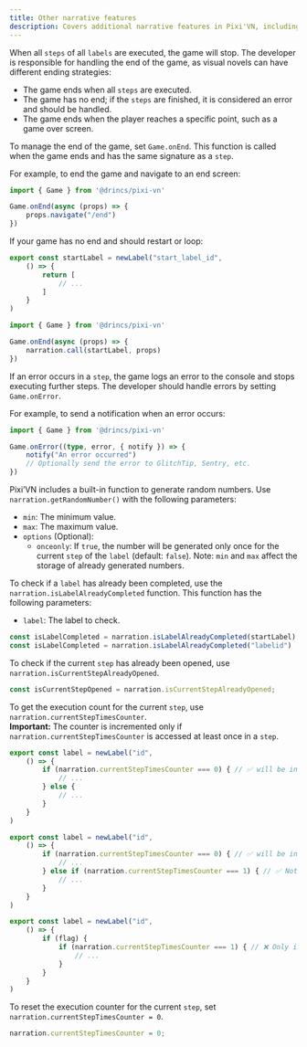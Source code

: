 ```yaml
---
title: Other narrative features
description: Covers additional narrative features in Pixi'VN, including end-of-game handling, error management, and random number generation.
---
```



<Accordions>

<Accordion title="Managing the end of the game" id="managing-the-end-of-the-game">

When all `steps` of all `labels` are executed, the game will stop. The developer is responsible for handling the end of the game, as visual novels can have different ending strategies:

- The game ends when all `steps` are executed.
- The game has no end; if the `steps` are finished, it is considered an error and should be handled.
- The game ends when the player reaches a specific point, such as a game over screen.

To manage the end of the game, set `Game.onEnd`. This function is called when the game ends and has the same signature as a `step`.

For example, to end the game and navigate to an end screen:

```ts title="main.ts"
import { Game } from '@drincs/pixi-vn'

Game.onEnd(async (props) => {
    props.navigate("/end")
})
```

If your game has no end and should restart or loop:

```ts title="labels/startLabel.ts"
export const startLabel = newLabel("start_label_id",
    () => {
        return [
            // ...
        ]
    }
)
```

```ts title="main.ts"
import { Game } from '@drincs/pixi-vn'

Game.onEnd(async (props) => {
    narration.call(startLabel, props)
})
```

</Accordion>

<Accordion title="Handling step errors" id="handling-step-errors">

If an error occurs in a `step`, the game logs an error to the console and stops executing further steps. The developer should handle errors by setting `Game.onError`.

For example, to send a notification when an error occurs:

```ts title="main.ts"
import { Game } from '@drincs/pixi-vn'

Game.onError((type, error, { notify }) => {
    notify("An error occurred")
    // Optionally send the error to GlitchTip, Sentry, etc.
})
```

</Accordion>

<Accordion title="Random number generation" id="random-number-generation">

Pixi’VN includes a built-in function to generate random numbers. Use `narration.getRandomNumber()` with the following parameters:

- `min`: The minimum value.
- `max`: The maximum value.
- `options` (Optional):
  - `onceonly`: If `true`, the number will be generated only once for the current `step` of the `label` (default: `false`). Note: `min` and `max` affect the storage of already generated numbers.

</Accordion>

<Accordion title="Check if the label has already been completed" id="check-if-the-label-has-already-been-completed">

To check if a `label` has already been completed, use the `narration.isLabelAlreadyCompleted` function.
This function has the following parameters:

- `label`: The <DynamicLink href="/start/labels">label</DynamicLink> to check.

```typescript
const isLabelCompleted = narration.isLabelAlreadyCompleted(startLabel)
const isLabelCompleted = narration.isLabelAlreadyCompleted("labelid")
```

</Accordion>

<Accordion title="Check if current step has already been opened" id="check-if-current-step-is-already-been-opened">

To check if the current `step` has already been opened, use `narration.isCurrentStepAlreadyOpened`.

```typescript
const isCurrentStepOpened = narration.isCurrentStepAlreadyOpened;
```

</Accordion>

<Accordion title="Counter of execution times of the current step" id="counter-of-execution-times-of-the-current-step">

To get the execution count for the current `step`, use `narration.currentStepTimesCounter`.\
**Important:** The counter is incremented only if `narration.currentStepTimesCounter` is accessed at least once in a `step`.

```ts title="labels/startLabel.ts"
export const label = newLabel("id",
    () => {
        if (narration.currentStepTimesCounter === 0) { // ✅ will be incremented
            // ...
        } else {
            // ...
        }
    }
)
```

```ts title="labels/startLabel.ts"
export const label = newLabel("id",
    () => {
        if (narration.currentStepTimesCounter === 0) { // ✅ will be incremented
            // ...
        } else if (narration.currentStepTimesCounter === 1) { // ✅ Not incremented again in this step
            // ...
        }
    }
)
```

```ts title="labels/startLabel.ts"
export const label = newLabel("id",
    () => {
        if (flag) {
            if (narration.currentStepTimesCounter === 1) { // ❌ Only incremented if "flag" is true
                // ...
            }
        }
    }
)
```

To reset the execution counter for the current `step`, set `narration.currentStepTimesCounter = 0`.

```typescript
narration.currentStepTimesCounter = 0;
```

</Accordion>

</Accordions>
